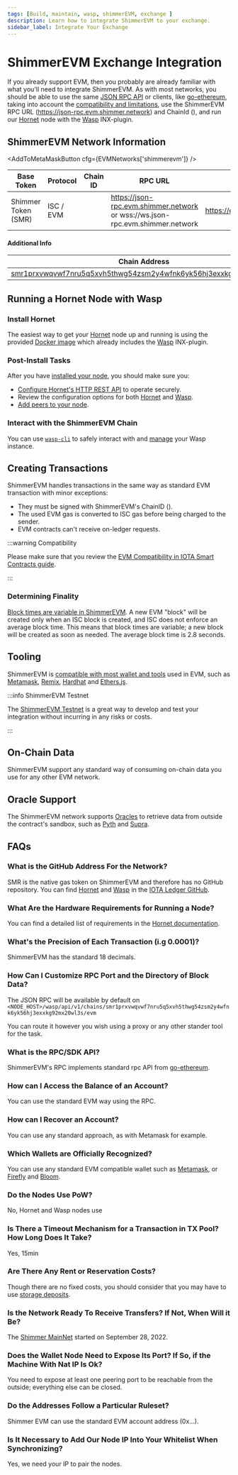 ```yaml
---
tags: [Build, maintain, wasp, shimmerEVM, exchange ]
description: Learn how to integrate ShimmerEVM to your exchange.  
sidebar_label: Integrate Your Exchange
---
```


# ShimmerEVM Exchange Integration

If you already support EVM, then you probably are already familiar with what you'll need to integrate ShimmerEVM. As
with most networks, you should be able to use the same [JSON RPC API](https://wiki.iota.org/wasp-evm/reference/json-rpc-spec/) or clients, like [go-ethereum](https://geth.ethereum.org/), taking into account the
[compatibility and limitations](../getting-started/compatibility.md), use the ShimmerEVM RPC
URL (https://json-rpc.evm.shimmer.network) and ChainId (<ChainId url='https://json-rpc.evm.shimmer.network'/>), and run
our [Hornet](/hornet/welcome/) node with the [Wasp](/wasp/running-a-node/) INX-plugin.

## ShimmerEVM Network Information

<AddToMetaMaskButton cfg={EVMNetworks['shimmerevm']} />

| Base Token          | Protocol  | Chain ID                                              | RPC URL                                                                       | Explorer                             |
|---------------------|-----------|-------------------------------------------------------|-------------------------------------------------------------------------------|--------------------------------------|
| Shimmer Token (SMR) | ISC / EVM | <ChainId url='https://json-rpc.evm.shimmer.network'/> | https://json-rpc.evm.shimmer.network or wss://ws.json-rpc.evm.shimmer.network | https://explorer.evm.shimmer.network |

#### Additional Info

| Chain Address                                                                                                                                                                    | Alias ID                                                           |
|----------------------------------------------------------------------------------------------------------------------------------------------------------------------------------|--------------------------------------------------------------------|
| [smr1prxvwqvwf7nru5q5xvh5thwg54zsm2y4wfnk6yk56hj3exxkg92mx20wl3s](https://explorer.shimmer.network/shimmer/addr/smr1prxvwqvwf7nru5q5xvh5thwg54zsm2y4wfnk6yk56hj3exxkg92mx20wl3s) | 0xccc7018e4fa63e5014332f45ddc8a5450da89572676d12d4d5e51c98d64155b3 |

## Running a Hornet Node with Wasp

### Install Hornet

The easiest way to get your [Hornet](/hornet/welcome/) node up and running is using the
provided [Docker image](/hornet/how_tos/using_docker/) which already includes the [Wasp](/wasp/running-a-node/)
INX-plugin.

### Post-Install Tasks

After you have [installed your node](#install-hornet), you should make sure you:

* [Configure Hornet's HTTP REST API](/hornet/how_tos/post_installation/#configuring-http-rest-api) to operate securely.
* Review the configuration options for both
[Hornet](/hornet/references/configuration/) and [Wasp](/wasp/configuration/).
* [Add peers to your node](/hornet/references/peering/).

### Interact with the ShimmerEVM Chain

You can use [`wasp-cli`](/wasp-cli/how-tos/wasp-cli/) to safely interact with
and [manage](wasp-cli/how-tos/chain-management/) your Wasp instance.

## Creating Transactions

ShimmerEVM handles transactions in the same way as standard EVM transaction with minor exceptions:

- They must be signed with ShimmerEVM's ChainID (<ChainId url='https://json-rpc.evm.shimmer.network'/>).
- The used EVM gas is converted to ISC gas before being charged to the sender.
- EVM contracts can't receive on-ledger requests.

:::warning Compatibility

Please make sure that you review
the [EVM Compatibility in IOTA Smart Contracts guide](../getting-started/compatibility.md#on-ledger-requests).

:::

### Determining Finality

[Block times are variable in ShimmerEVM](../getting-started/compatibility.md#no-enforced-block-time). A new EVM "block"
will be created only when an ISC block is created, and ISC does not enforce an average block time. This means that block
times are variable; a new block will be created as soon as needed. The average block time is 2.8 seconds.

## Tooling

ShimmerEVM is [compatible with most wallet and tools](../getting-started/compatible-tools.md) used
in EVM, such as [Metamask](../getting-started/compatible-tools.md#metamask), [Remix](../getting-started/compatible-tools.md#remix),
[Hardhat](../getting-started/compatible-tools.md#hardhat) and [Ethers.js](../getting-started/compatible-tools.md#ethersjsweb3js).

:::info ShimmerEVM Testnet

The [ShimmerEVM Testnet](/build/networks-endpoints/#testnet-evm) is a great way to develop and test your integration
without incurring in any risks or costs.

:::

## On-Chain Data

ShimmerEVM support any standard way of consuming on-chain data you use for any other EVM network.

## Oracle Support

The ShimmerEVM network supports [Oracles](/build/oracles/) to retrieve data from outside the contract's sandbox, such as
[Pyth](/build/oracles#pyth) and [Supra](/build/oracles#supra).

## FAQs

### What is the GitHub Address For the Network?

SMR is the native gas token on ShimmerEVM and therefore has no GitHub repository. You can
find [Hornet](https://github.com/iotaledger/hornet) and [Wasp](https://github.com/iotaledger/wasp) in
the [IOTA Ledger GitHub](https://github.com/iotaledger/).

### What Are the Hardware Requirements for Running a Node?

You can find a detailed list of requirements in
the [Hornet documentation](/hornet/getting_started/#recommended-requirements).

### What's the Precision of Each Transaction (i.g 0.0001)?

ShimmerEVM has the standard 18 decimals.

### How Can I Customize RPC Port and the Directory of Block Data?

The JSON RPC will be available by default on
`<NODE_HOST>/wasp/api/v1/chains/smr1prxvwqvwf7nru5q5xvh5thwg54zsm2y4wfnk6yk56hj3exxkg92mx20wl3s/evm`

You can route it however you wish using a proxy or any other stander tool for the task.

### What is the RPC/SDK API?

ShimmerEVM's RPC implements standard rpc API from [go-ethereum](https://geth.ethereum.org/).

### How can I Access the Balance of an Account?

You can use the standard EVM way using the RPC.

### How can I Recover an Account?

You can use any standard approach, as with Metamask for example.

### Which Wallets are Officially Recognized?

You can use any standard EVM compatible wallet such as [Metamask](https://metamask.io/),
or [Firefly](/get-started/wallets/firefly/) and [Bloom](/get-started/wallets/bloom/).

### Do the Nodes Use PoW?

No, Hornet and Wasp nodes use

### Is There a Timeout Mechanism for a Transaction in TX Pool? How Long Does It Take?

Yes, 15min

### Are There Any Rent or Reservation Costs?

Though there are no fixed costs, you should consider that you may have to
use [storage deposits](/learn/protocols/stardust/core-concepts/storage-deposit/).

### Is the Network Ready To Receive Transfers? If Not, When Will it Be?

The [Shimmer MainNet](/build/networks-endpoints/#shimmer) started on September 28, 2022.

### Does the Wallet Node Need to Expose Its Port? If So, if the Machine With Nat IP Is Ok?

You need to expose at least one peering port to be reachable from the outside; everything else can be closed.

### Do the Addresses Follow a Particular Ruleset?

Shimmer EVM can use the standard EVM account address (0x...).

### Is It Necessary to Add Our Node IP Into Your Whitelist When Synchronizing?

Yes, we need your IP to pair the nodes.
